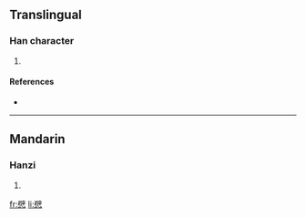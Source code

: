 ==Translingual==

===Han character===
{{Han char|rn=61|rad=心|as=13|sn=17|four=7033<sub>4</sub>|canj=尸十心 (SJP), X尸十心 (XSJP)}}

# {{defn|Han|sort=心13}}

====References====
* {{Han ref|kx=0404.320|dkj=11294|dj=0744.260|hdz=42359.050|uh=61B5|ud=25013|bh=ECE0|bd=60640}}

----

==Mandarin==

===Hanzi===
{{cmn-hanzi|pin=[[pī]] ([[pi1]])|wg=p'i<sup>1</sup>}}

# {{defn|Mandarin}}

[[fr:憵]]
[[li:憵]]